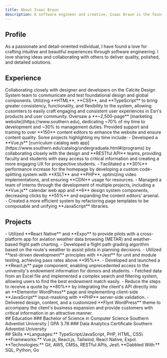 ```yaml
---
title: About Isaac Braun
description: A software engineer and creative, Isaac Braun is the founder and leader of Braun Bauen.
---
```


## Profile
As a passionate and detail-oriented individual, I have found a love for crafting intuitive and beautiful experiences through software engineering.
I love sharing ideas and collaborating with others to deliver quality, polished, and detailed solutions.


<ContactIcons />

## Experience

<ResumeItem heading="Product Engineer II" desc="Esri" duration="May 2025 - Present">
Collaborating closely with designer and developers on the Calcite Design System team to
communicate and test foundational design and global components.
Utilizing **HTML**, **CSS**, and **TypeScript** to bring greater consistency, functionality, and flexibility to the system,
allowing cusomters to easily craft engaging and consistent user experiences in Esri's products and user community.
</ResumeItem>

<ResumeItem heading="Website Development Manager" desc="Southern Adventist University" duration="November 2022 - December 2024">
Oversaw a **~2,500-page** [marketing website](https://www.southern.edu), dedicating ~70% of my time to development and ~30% to management duties.
Provided support and training to over **150** content editors to enhance the website and ensure content quality.
Some projects highlighting my time include:
- Developed a **Vue.js** [curriculum catalog web app](https://www.southern.edu/catalog/undergraduate.html#/programs) by
collaborating closely with the design and **RESTful API** teams, providing faculty and students with easy access to critical
information and creating a more engaging UX for prospective students.
- Facilitated a **30%** performance increase for the homepage by developing a custom code-splitting system with **XSLT** and **PHP**,
optimizing video implementations, and ensuring **CDN** usage for resources.
- Managed a team of interns through the development of multiple projects, including a **Vue.js** calendar web app and **6** design system components,
decreasing clicks by **55%** and expanding the content editors' arsenal.
- Created a more efficient system by refactoring page templates to be composable and unifying **JavaScript** libraries.
</ResumeItem>

## Projects
<ResumeItem heading="Iter" duration="Braun Bauen" link="https://github.com/isaacbraun/Iter">
- Utilized **React Native** and **Expo** to provide pilots with a cross-platform app for aviation weather data browsing (METAR) and weather-based flight path charting.
- Developed a flight path grading algorithm based on the route's weather to assist pilots in planning decisions.
- Utilized **test-driven development** principles with **Jest** for unit and module testing, achieving pass rates above **95%**.
</ResumeItem>

<ResumeItem heading="React.js Search/Filter Component" duration="Southern Adventist University" link="https://www.southern.edu/advancement/development/named-endowments/index.html">
- Developed and launched a **React.js** page component, enabling unprecedented access to the university's endowment information for donors and students.
- Fetched data from an Excel file and implemented a complex search and filtering system, allowing users to find the best endowment match easily.
</ResumeItem>

<ResumeItem heading="Streamlined Customer Quote Flow" duration="Zillion Insurance" link="https://www.myzillion.com/">
- Reduce the steps to receive a quote by **80%** by integrating the client's API directly into an **Elementor WordPress** page and implementing client-side **JavaScript** input-masking with **PHP** server-side validation. 
</ResumeItem>

<ResumeItem heading="Dentistry WordPress Website" duration="Chattanooga Tongue Tie Center" link="https://www.tonguetiechattanooga.com">
- Delivered design, content, and a customized **Flynt WordPress** theme to accompany the client's business expansion and provide customers with critical information in an attractive manner.
</ResumeItem>

<section class='flex gap-2 sm:gap-12 flex-wrap flew-row ms-1'>
<div>
## Education
### Bachelor of Science in Computer Science
Southern Adventist University | GPA 3.78
### Data Analytics Certificate
Southern Adventist University
</div>

<div>
## Skills
**Languages:** TypeScript/JavaScript, PHP, HTML, CSS\
**Frameworks:** Vue.js, React.js, Tailwind, React Native, Expo\
**Technologies:** Git, AWS, CMSs, RESTful APIs, Jest\
**Dabbled With:** SQL, Python, Go
</div>
</section>
